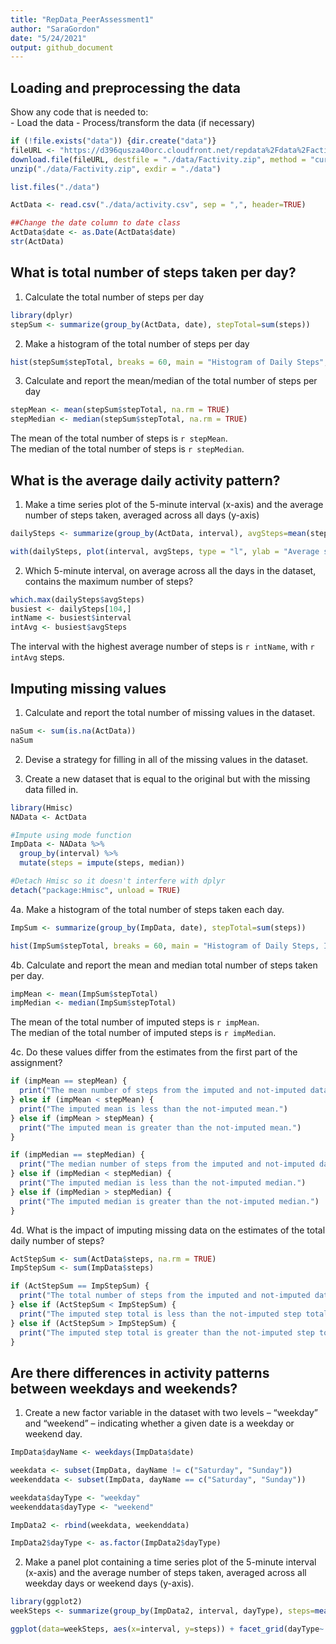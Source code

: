```yaml
---
title: "RepData_PeerAssessment1"
author: "SaraGordon"
date: "5/24/2021"
output: github_document
---
```


## Loading and preprocessing the data
Show any code that is needed to:  
- Load the data 
- Process/transform the data (if necessary)

```r
if (!file.exists("data")) {dir.create("data")}
fileURL <- "https://d396qusza40orc.cloudfront.net/repdata%2Fdata%2Factivity.zip"
download.file(fileURL, destfile = "./data/Factivity.zip", method = "curl")
unzip("./data/Factivity.zip", exdir = "./data")

list.files("./data")

ActData <- read.csv("./data/activity.csv", sep = ",", header=TRUE)

##Change the date column to date class
ActData$date <- as.Date(ActData$date)
str(ActData)

```

## What is total number of steps taken per day?
1. Calculate the total number of steps per day

```r
library(dplyr)
stepSum <- summarize(group_by(ActData, date), stepTotal=sum(steps))
```

2. Make a histogram of the total number of steps per day

```r
hist(stepSum$stepTotal, breaks = 60, main = "Histogram of Daily Steps", xlab = "Total steps per day")
```

3. Calculate and report the mean/median of the total number of steps per day

```r
stepMean <- mean(stepSum$stepTotal, na.rm = TRUE)
stepMedian <- median(stepSum$stepTotal, na.rm = TRUE)
```

The mean of the total number of steps is `r stepMean`.  
The median of the total number of steps is `r stepMedian`.

## What is the average daily activity pattern?
1. Make a time series plot of the 5-minute interval (x-axis) and the average number of steps taken, averaged across all days (y-axis)

```r
dailySteps <- summarize(group_by(ActData, interval), avgSteps=mean(steps, na.rm=TRUE))

with(dailySteps, plot(interval, avgSteps, type = "l", ylab = "Average steps", xlab = "Five-minute interval"))
```

2. Which 5-minute interval, on average across all the days in the dataset, contains the maximum number of steps?

```r
which.max(dailySteps$avgSteps)
busiest <- dailySteps[104,]
intName <- busiest$interval
intAvg <- busiest$avgSteps
```

The interval with the highest average number of steps is `r intName`, with `r intAvg` steps.

## Imputing missing values
1. Calculate and report the total number of missing values in the dataset.

```r
naSum <- sum(is.na(ActData))
naSum
```

2. Devise a strategy for filling in all of the missing values in the dataset. 

3. Create a new dataset that is equal to the original but with the missing data filled in.

```r
library(Hmisc)
NAData <- ActData

#Impute using mode function
ImpData <- NAData %>%
  group_by(interval) %>%
  mutate(steps = impute(steps, median))

#Detach Hmisc so it doesn't interfere with dplyr
detach("package:Hmisc", unload = TRUE)
```


4a. Make a histogram of the total number of steps taken each day.
```r
ImpSum <- summarize(group_by(ImpData, date), stepTotal=sum(steps))

hist(ImpSum$stepTotal, breaks = 60, main = "Histogram of Daily Steps, Imputed", xlab = "Total steps per day")
```


4b. Calculate and report the mean and median total number of steps taken per day. 
```r
impMean <- mean(ImpSum$stepTotal)
impMedian <- median(ImpSum$stepTotal)
```

The mean of the total number of imputed steps is `r impMean`.  
The median of the total number of imputed steps is `r impMedian`.


4c. Do these values differ from the estimates from the first part of the assignment?

```r
if (impMean == stepMean) {
  print("The mean number of steps from the imputed and not-imputed datasets is the same.")
} else if (impMean < stepMean) {
  print("The imputed mean is less than the not-imputed mean.")
} else if (impMean > stepMean) {
  print("The imputed mean is greater than the not-imputed mean.")
}

if (impMedian == stepMedian) {
  print("The median number of steps from the imputed and not-imputed datasets is the same.")
} else if (impMedian < stepMedian) {
  print("The imputed median is less than the not-imputed median.")
} else if (impMedian > stepMedian) {
  print("The imputed median is greater than the not-imputed median.")
}

```

4d. What is the impact of imputing missing data on the estimates of the total daily number of steps?

```r
ActStepSum <- sum(ActData$steps, na.rm = TRUE)
ImpStepSum <- sum(ImpData$steps)

if (ActStepSum == ImpStepSum) {
  print("The total number of steps from the imputed and not-imputed datasets is the same.")
} else if (ActStepSum < ImpStepSum) {
  print("The imputed step total is less than the not-imputed step total.")
} else if (ActStepSum > ImpStepSum) {
  print("The imputed step total is greater than the not-imputed step total.")
}

```

## Are there differences in activity patterns between weekdays and weekends?
1. Create a new factor variable in the dataset with two levels – “weekday” and “weekend” – indicating whether a given date is a weekday or weekend day.

```r
ImpData$dayName <- weekdays(ImpData$date)

weekdata <- subset(ImpData, dayName != c("Saturday", "Sunday"))
weekenddata <- subset(ImpData, dayName == c("Saturday", "Sunday"))

weekdata$dayType <- "weekday"
weekenddata$dayType <- "weekend"

ImpData2 <- rbind(weekdata, weekenddata)

ImpData2$dayType <- as.factor(ImpData2$dayType)
```


2. Make a panel plot containing a time series plot of the 5-minute interval (x-axis) and the average number of steps taken, averaged across all weekday days or weekend days (y-axis). 

```r
library(ggplot2)
weekSteps <- summarize(group_by(ImpData2, interval, dayType), steps=mean(steps))

ggplot(data=weekSteps, aes(x=interval, y=steps)) + facet_grid(dayType~.) + geom_line() + labs(title = "Average Steps, Weekday vs Weekend") + labs(x = "Time of Day") + labs(y = "Average Steps")
```
